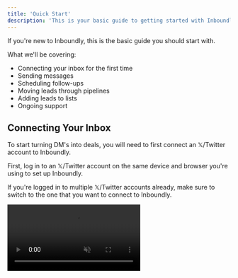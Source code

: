 ```yaml
---
title: 'Quick Start'
description: 'This is your basic guide to getting started with Inboundly.'
---
```


If you're new to Inboundly, this is the basic guide you should start with.

What we'll be covering:
* Connecting your inbox for the first time
* Sending messages
* Scheduling follow-ups
* Moving leads through pipelines
* Adding leads to lists
* Ongoing support

## Connecting Your Inbox

To start turning DM's into deals, you will need to first connect an  𝕏/Twitter account to Inboundly.

First, log in to an  𝕏/Twitter account on the same device and browser you're using to set up Inboundly.

If you're logged in to multiple  𝕏/Twitter accounts already, make sure to switch to the one that you want to connect to Inboundly.

<video autoplay="true" muted="true" loop playsinline className="w-full aspect-video" src="/videos/guides_x_switch_accounts.mp4" />

Back on Inboundly, you'll see a big "Connect Inbox" popup - click the button and then "Authorize app" on the next page.

<video autoplay="true" muted="true" loop playsinline className="w-full aspect-video" src="/videos/guides_x_connect.mp4" />

That's it! Once Inboundly is done importing your inbox, you're completely set up and ready to go.

## Sending Messages

<Note>For more efficient messaging, check out our [quick replies](/inbox/quickreplies) guide.</Note>

Effortlessly communicate with leads by sending messages from your inbox.

Head over to the Inbox tab and click to open a conversation.

Type your message within the message field, then simply click "Send". However, keep in mind that when sending messages, you will need to click "Send" again on  𝕏/Twitter due to API limits. Stay tuned for the upcoming update, we're working on adding one-click sending.

<video autoplay="true" muted="true" loop playsinline className="w-full aspect-video" src="/videos/guides_send_msg.mp4" />

## Scheduling Follow-Ups

<Note>For more advanced follow-up details, refer to our [follow-ups](/inbox/reminders) guide.</Note>

Timely follow-ups can make all the difference in nurturing leads and closing deals.

To stay on top of your leads, open a conversation, and click the blue button with the bell icon.

Select your preferred time frame for the follow-up reminder. For example, choose "1 week" to receive a reminder in precisely one week.

This proactive approach ensures you never miss an opportunity to follow up with a lead.

<video autoplay="true" muted="true" loop playsinline className="w-full aspect-video" src="/videos/guides_add_reminder.mp4" />

## Moving Leads Through Your Pipeline

It's time to set up your  𝕏/Twitter CRM! Streamline your lead management process by seamlessly moving leads through a custom pipeline in seconds.

First, go to the CRM tab, then click "Create label" and give your label a descriptive name. For example, "Interested", "Meeting Booked" or any other stage of your sales funnel.

Once you've named the label, click "Create". Now, you can drag and drop leads to the desired stage in the pipeline. For instance, move a lead from "Engaged" to "Interested".

You can also click on leads to open your conversation with them! This intuitive process keeps your pipeline organized.

<video autoplay="true" muted="true" loop playsinline className="w-full aspect-video" src="/videos/guides_drag_drop_leads.mp4" />

## Adding Leads to Lists

<Note>Looking to take your lead organization to the next level? Explore our guide on [auto-segmentation](/lists/auto-segment) to automatically add leads to lists based on predefined criteria.</Note>

You can organize your leads further by creating custom lists (i.e. segments, tags, etc.) tailored to your conversion goals.

To begin, head to the Lists tab and click "Create List".

Name your List according to its purpose, such as "Interested in Paid Community" and add a tag for easy identification (e.g., tag = "paid-community"). Once named, click "Create".

Now, navigate to the Inbox tab or CRM tab and select a conversation or lead.

In the right sidebar, you will be able to access the Lists field. From there, select the newly created List to add the lead to it.

<video autoplay="true" muted="true" loop playsinline className="w-full aspect-video" src="/videos/guides_add_lead_to_list.mp4" />

Once you've added leads to your List, you can easily check them out.

Return to the Lists tab, select your List, and all your leads will be waiting for you.

## Ongoing Support

Whether you're managing one or multiple inboxes, we're here to help!

You'll always see the Support button at the top-right of your Inboundly dashboard. Click it to get in touch if you need more help.

💬 Want to slide into our DM's? Reach out to [@inboundlyai](https://x.com/inboundlyai) on  𝕏/Twitter.

💌 Prefer email? Contact hello@inboundly.io.